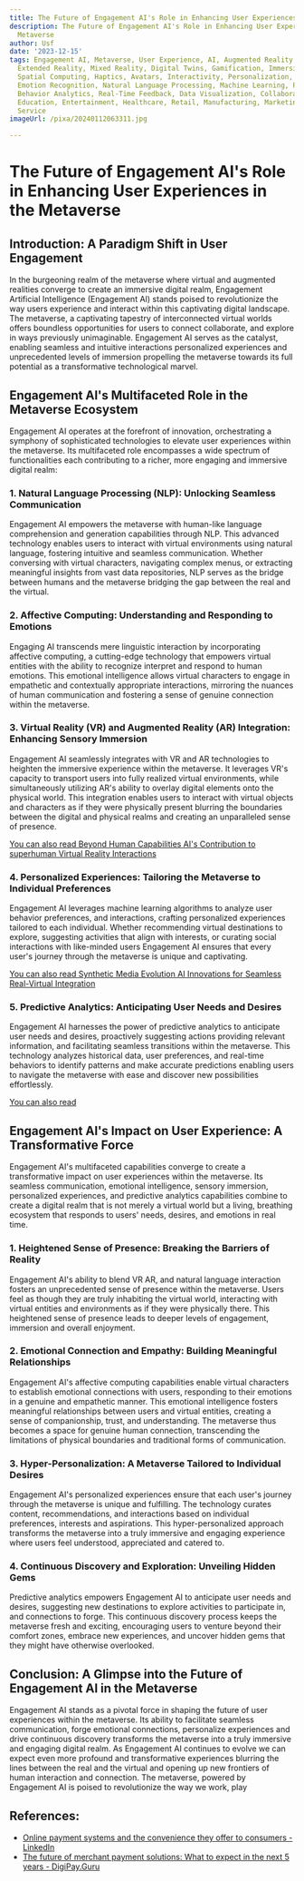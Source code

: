 ```yaml
---
title: The Future of Engagement AI's Role in Enhancing User Experiences in the Metaverse
description: The Future of Engagement AI's Role in Enhancing User Experiences in the
  Metaverse
author: Usf
date: '2023-12-15'
tags: Engagement AI, Metaverse, User Experience, AI, Augmented Reality, Virtual Reality,
  Extended Reality, Mixed Reality, Digital Twins, Gamification, Immersive Technologies,
  Spatial Computing, Haptics, Avatars, Interactivity, Personalization, Customization,
  Emotion Recognition, Natural Language Processing, Machine Learning, Predictive Analytics,
  Behavior Analytics, Real-Time Feedback, Data Visualization, Collaboration, Training,
  Education, Entertainment, Healthcare, Retail, Manufacturing, Marketing, Sales, Customer
  Service
imageUrl: /pixa/20240112063311.jpg

---
```

# The Future of Engagement  AI's Role in Enhancing User Experiences in the Metaverse

## Introduction: A Paradigm Shift  in User Engagement

In  the burgeoning  realm of the metaverse where virtual and augmented realities converge  to create an immersive digital realm, Engagement Artificial Intelligence (Engagement AI) stands poised to revolutionize the  way users  experience and interact within this captivating digital landscape. The metaverse, a captivating tapestry of  interconnected virtual worlds offers boundless opportunities for users to connect collaborate, and explore  in ways previously unimaginable. Engagement AI serves as the catalyst,  enabling seamless  and  intuitive interactions personalized  experiences and unprecedented levels of immersion propelling the metaverse towards its full potential as a transformative technological marvel.

## Engagement AI's Multifaceted  Role in the Metaverse Ecosystem

Engagement AI operates at the forefront of innovation, orchestrating a symphony of sophisticated technologies to  elevate user experiences within  the metaverse. Its multifaceted role encompasses a wide spectrum of functionalities each contributing to a richer, more engaging and immersive  digital realm:

### 1. Natural  Language Processing (NLP): Unlocking Seamless  Communication

Engagement  AI empowers the metaverse with human-like language comprehension and generation capabilities through NLP. This advanced technology enables users to interact with virtual environments using natural language,  fostering intuitive and seamless communication. Whether conversing with virtual characters, navigating complex menus, or extracting meaningful insights from vast data  repositories, NLP serves as the bridge  between humans and the metaverse bridging  the gap between the real  and the virtual.

###  2. Affective  Computing: Understanding and  Responding to Emotions

Engaging AI transcends mere linguistic interaction by incorporating  affective computing, a cutting-edge technology that empowers virtual entities  with  the ability  to recognize interpret and  respond to human emotions. This emotional intelligence allows virtual characters to engage in empathetic and  contextually appropriate  interactions, mirroring the nuances of human communication and fostering a  sense of  genuine connection within the metaverse.

###  3. Virtual Reality (VR) and Augmented Reality (AR) Integration: Enhancing Sensory Immersion

Engagement AI seamlessly  integrates with  VR and AR technologies to heighten the immersive  experience within  the metaverse. It leverages VR's capacity to transport users into fully realized virtual environments, while simultaneously utilizing AR's ability to overlay digital elements onto the physical world. This integration enables users to interact with virtual objects and  characters as if they were physically present blurring the  boundaries between the digital  and physical realms and creating  an unparalleled sense of  presence.

[You can also read Beyond Human Capabilities AI's Contribution to  superhuman Virtual Reality Interactions](Beyond%20Human%20Capabilities%20AI%27s%20Contribution%20to%20superhuman%20Virtual%20Reality%20Interactions)


### 4.  Personalized Experiences: Tailoring the  Metaverse to Individual Preferences

Engagement  AI leverages machine learning  algorithms to analyze user behavior preferences, and interactions, crafting personalized  experiences tailored to each individual. Whether  recommending virtual destinations to explore, suggesting activities that align  with interests, or curating  social interactions with like-minded users Engagement AI ensures that every user's journey through the metaverse is  unique and captivating.

[You can also read Synthetic Media Evolution AI Innovations for Seamless Real-Virtual Integration](Synthetic%20Media%20Evolution%20AI%20Innovations%20for%20Seamless%20Real-Virtual%20Integration)


### 5. Predictive Analytics:  Anticipating User Needs and Desires

Engagement AI harnesses the power of predictive analytics to anticipate user needs and  desires, proactively suggesting actions providing relevant information, and facilitating seamless transitions within  the metaverse. This  technology analyzes historical data, user preferences,  and real-time  behaviors to identify  patterns and make accurate predictions enabling users  to navigate the metaverse with ease and discover new  possibilities effortlessly.

[You can  also  read ]()


## Engagement AI's  Impact on User Experience: A Transformative Force

Engagement  AI's multifaceted capabilities converge to create a transformative impact on user experiences within the metaverse. Its seamless communication, emotional intelligence, sensory immersion,  personalized experiences, and predictive analytics capabilities combine to create a digital realm that is not merely a virtual world but a living, breathing ecosystem that responds to users' needs, desires, and emotions in real time.

### 1. Heightened Sense of Presence: Breaking the Barriers of Reality

Engagement AI's ability to  blend VR  AR, and natural language interaction fosters an unprecedented sense  of presence within  the metaverse. Users feel as though they are truly inhabiting the virtual  world, interacting with virtual entities and environments  as if they were physically there. This heightened sense of presence leads to deeper levels of engagement, immersion and overall enjoyment.

### 2. Emotional Connection and  Empathy: Building Meaningful Relationships

Engagement AI's affective computing capabilities enable virtual characters to establish emotional connections  with users, responding to their emotions in a genuine and empathetic  manner. This emotional intelligence fosters meaningful relationships between users and virtual entities, creating a sense of companionship, trust, and understanding. The metaverse thus becomes a space for genuine human connection, transcending the limitations of physical boundaries and  traditional forms of  communication.

### 3. Hyper-Personalization: A Metaverse Tailored to Individual Desires

Engagement AI's personalized experiences ensure that each user's journey through the  metaverse is unique and fulfilling.  The technology curates content, recommendations, and interactions based on individual preferences, interests and aspirations. This hyper-personalized approach transforms  the metaverse into a truly immersive and engaging experience where users feel understood, appreciated and catered to.

### 4. Continuous Discovery and Exploration: Unveiling Hidden Gems

Predictive  analytics  empowers  Engagement AI to anticipate user needs and desires, suggesting new destinations to explore activities to participate in, and connections to forge. This continuous discovery process keeps the metaverse fresh and exciting, encouraging users to venture beyond their comfort zones, embrace new experiences, and uncover hidden gems that they might have otherwise overlooked.

## Conclusion: A Glimpse into the Future of Engagement AI in the Metaverse

Engagement AI stands  as a pivotal  force in shaping the future of user experiences within the metaverse. Its ability to facilitate seamless communication, forge emotional  connections, personalize experiences and drive continuous discovery transforms the metaverse into a truly immersive and engaging digital realm. As Engagement AI continues to evolve we  can expect even more profound and transformative experiences blurring the lines between the real and the virtual and  opening up  new frontiers of human interaction and connection. The metaverse, powered by Engagement AI is poised to revolutionize the  way we  work, play

## References:
- [Online payment systems and the convenience they offer to consumers - LinkedIn](https://www.linkedin.com/pulse/online-payment-systems-convenience-offer-consumers-appabodes)
- [The future of merchant payment solutions: What to expect in the next 5 years - DigiPay.Guru](https://www.digipay.guru/blog/future-of-merchant-payment-solutions/)
